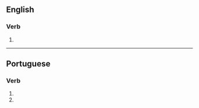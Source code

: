==English==

===Verb===
{{head|en|verb form}}

# {{en-third-person singular of|familiarize}}

----

==Portuguese==

===Verb===
{{head|pt|verb form}}

# {{inflection of|pt|familiarizar||2|s|pres|subj}}
# {{inflection of|pt|familiarizar||2|s|negative|impr}}